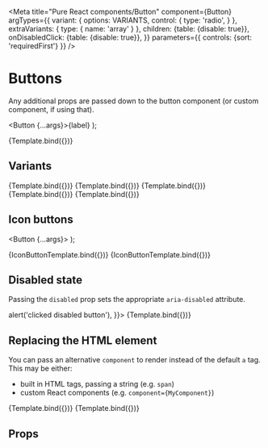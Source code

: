 

<Meta
  title="Pure React components/Button"
  component={Button}
  argTypes={{
    variant: {
      options: VARIANTS,
      control: {
        type: 'radio',
      }
    },
    extraVariants: {
      type: { name: 'array' }
    },
    children: {table: {disable: true}},
    onDisabledClick: {table: {disable: true}},
  }}
  parameters={{
    controls: {sort: 'requiredFirst'}
  }}
/>

# Buttons

Any additional props are passed down to the button component (or custom component, if
using that).

  <Button {...args}>{label}</Button>
);

<Canvas>
  <Story name="Extra props" args={{title: 'Title attribute', label: 'Hover me'}}>
    {Template.bind({})}
  </Story>
</Canvas>

## Variants

<Canvas>
  <Story name="Default" args={{label: 'Default'}}>
    {Template.bind({})}
  </Story>
  <Story name="Primary" args={{label: 'Primary', variant: 'primary'}}>
    {Template.bind({})}
  </Story>
  <Story name="Secondary" args={{label: 'Secondary', variant: 'secondary'}}>
    {Template.bind({})}
  </Story>
  <Story name="Danger" args={{label: 'Danger', variant: 'danger'}}>
    {Template.bind({})}
  </Story>
  <Story name="Anchor" args={{label: 'Anchor', variant: 'anchor'}}>
    {Template.bind({})}
  </Story>
</Canvas>

## Icon buttons

  <Button {...args}><FAIcon icon={icon} /></Button>
);

<Canvas>
  <Story name="Icon only" args={{title: 'Icon only', variant: 'icon-only'}}>
    {IconButtonTemplate.bind({})}
  </Story>
  <Story name="Icon only danger" args={{title: 'Icon only danger', variant: 'icon-only', extraVariants: ['danger']}}>
    {IconButtonTemplate.bind({})}
  </Story>
</Canvas>

## Disabled state

Passing the `disabled` prop sets the appropriate `aria-disabled` attribute.

<Canvas>
  <Story name="Disabled" args={{
    disabled: true,
    onDisabledClick: () => alert('clicked disabled button'),
  }}>
    {Template.bind({})}
  </Story>
</Canvas>

## Replacing the HTML element

You can pass an alternative `component` to render instead of the default `a` tag. This
may be either:

* built in HTML tags, passing a string (e.g. `span`)
* custom React components (e.g. `component={MyComponent}`)

<Canvas>
  <Story name="CustomComponent" args={{
    component: 'div',
    value: 'div element',
  }}>
    {Template.bind({})}
  </Story>
  <Story name="Link" args={{label: 'Link', component: Anchor}}>
    {Template.bind({})}
  </Story>
</Canvas>

## Props

<Props of={Button} />
